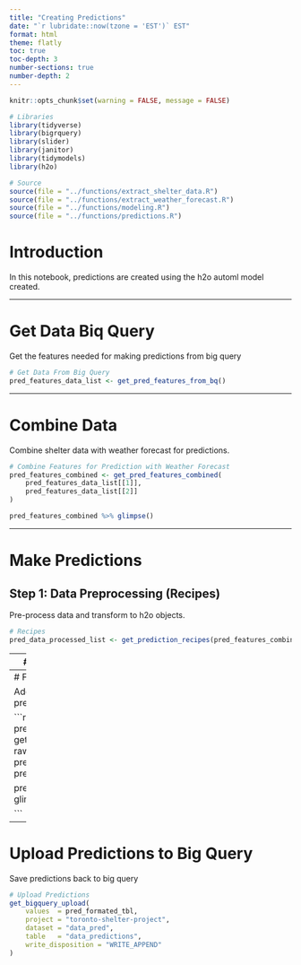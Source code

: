 ```yaml
---
title: "Creating Predictions"
date: "`r lubridate::now(tzone = 'EST')` EST"
format: html
theme: flatly
toc: true
toc-depth: 3
number-sections: true
number-depth: 2
---
```


```r
knitr::opts_chunk$set(warning = FALSE, message = FALSE) 

# Libraries
library(tidyverse)
library(bigrquery)
library(slider)
library(janitor)
library(tidymodels)
library(h2o)

# Source
source(file = "../functions/extract_shelter_data.R")
source(file = "../functions/extract_weather_forecast.R")
source(file = "../functions/modeling.R")
source(file = "../functions/predictions.R")
```


# Introduction

In this notebook, predictions are created using the h2o automl model created.

---

# Get Data Biq Query

Get the features needed for making predictions from big query

```r

# Get Data From Big Query
pred_features_data_list <- get_pred_features_from_bq()

```

---

# Combine Data

Combine shelter data with weather forecast for predictions. 


```r

# Combine Features for Prediction with Weather Forecast 
pred_features_combined <- get_pred_features_combined(
    pred_features_data_list[[1]], 
    pred_features_data_list[[2]]
)

pred_features_combined %>% glimpse()
```


---

# Make Predictions

## Step 1: Data Preprocessing (Recipes) 

Pre-process data and transform to h2o objects.

```r

# Recipes
pred_data_processed_list <- get_prediction_recipes(pred_features_combined)

```


---
## Create Predictions

```r

# Create Predictions 
pred_tbl <- get_predictions(pred_data_processed_list)

pred_tbl %>% glimpse()

```



---
# Formate Predictions

Additional formatting of predictions data.

```r

# Format Predictions
pred_final_tbl <- get_predictions_formatted(
    raw_data  = pred_features_combined,
    pred_data = pred_tbl
)

pred_final_tbl %>% glimpse()

```


---

# Upload Predictions to Big Query

Save predictions back to big query

```r

# Upload Predictions
get_bigquery_upload(
    values  = pred_formated_tbl,
    project = "toronto-shelter-project",
    dataset = "data_pred",
    table   = "data_predictions",
    write_disposition = "WRITE_APPEND"
)

```

